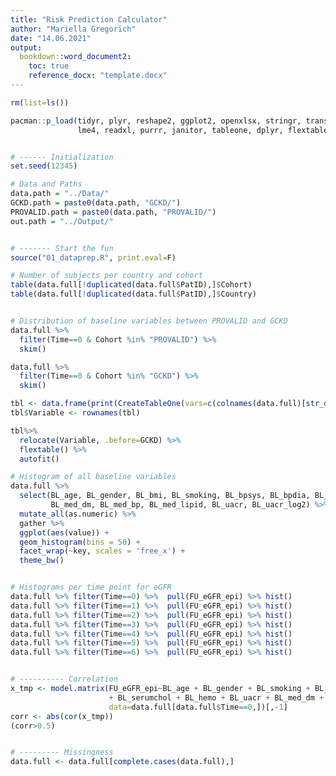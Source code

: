 ```yaml
---
title: "Risk Prediction Calculator"
author: "Mariella Gregorich"
date: "14.06.2021"
output: 
  bookdown::word_document2:
    toc: true
    reference_docx: "template.docx"
---
```



```r
rm(list=ls())

pacman::p_load(tidyr, plyr, reshape2, ggplot2, openxlsx, stringr, transplantr, skimr,
               lme4, readxl, purrr, janitor, tableone, dplyr, flextable)


# ------ Initialization 
set.seed(12345)

# Data and Paths
data.path = "../Data/"
GCKD.path = paste0(data.path, "GCKD/")
PROVALID.path = paste0(data.path, "PROVALID/")
out.path = "../Output/"


# ------- Start the fun
source("01_dataprep.R", print.eval=F)

```


```r
# Number of subjects per country and cohort
table(data.full[!duplicated(data.full$PatID),]$Cohort)
table(data.full[!duplicated(data.full$PatID),]$Country)


# Distribution of baseline variables between PROVALID and GCKD
data.full %>% 
  filter(Time==0 & Cohort %in% "PROVALID") %>%
  skim()

data.full %>% 
  filter(Time==0 & Cohort %in% "GCKD") %>%
  skim()

tbl <- data.frame(print(CreateTableOne(vars=c(colnames(data.full)[str_detect(colnames(data.full), "BL_")], "FU_eGFR_epi"), strata="Cohort", data=data.full[data.full$Time==0,], test=F)) )
tbl$Variable <- rownames(tbl)

tbl%>%
  relocate(Variable, .before=GCKD) %>%
  flextable() %>%
  autofit()

# Histogram of all baseline variables
data.full %>%
  select(BL_age, BL_gender, BL_bmi, BL_smoking, BL_bpsys, BL_bpdia, BL_hba1c, BL_serumchol, BL_hemo, 
         BL_med_dm, BL_med_bp, BL_med_lipid, BL_uacr, BL_uacr_log2) %>%
  mutate_all(as.numeric) %>%
  gather %>%
  ggplot(aes(value)) + 
  geom_histogram(bins = 50) + 
  facet_wrap(~key, scales = 'free_x') +
  theme_bw()


# Histograms per time point for eGFR
data.full %>% filter(Time==0) %>%  pull(FU_eGFR_epi) %>% hist() 
data.full %>% filter(Time==1) %>%  pull(FU_eGFR_epi) %>% hist() 
data.full %>% filter(Time==2) %>%  pull(FU_eGFR_epi) %>% hist() 
data.full %>% filter(Time==3) %>%  pull(FU_eGFR_epi) %>% hist() 
data.full %>% filter(Time==4) %>%  pull(FU_eGFR_epi) %>% hist() 
data.full %>% filter(Time==5) %>%  pull(FU_eGFR_epi) %>% hist() 
data.full %>% filter(Time==6) %>%  pull(FU_eGFR_epi) %>% hist() 


# ---------- Correlation
x_tmp <- model.matrix(FU_eGFR_epi~BL_age + BL_gender + BL_smoking + BL_bmi + BL_bpsys + BL_bpdia + BL_hba1c 
                      + BL_serumchol + BL_hemo + BL_uacr + BL_med_dm + BL_med_bp + BL_med_lipid, 
                      data=data.full[data.full$Time==0,])[,-1]
corr <- abs(cor(x_tmp))
(corr>0.5)


# --------- Missingness
data.full <- data.full[complete.cases(data.full),]

```


